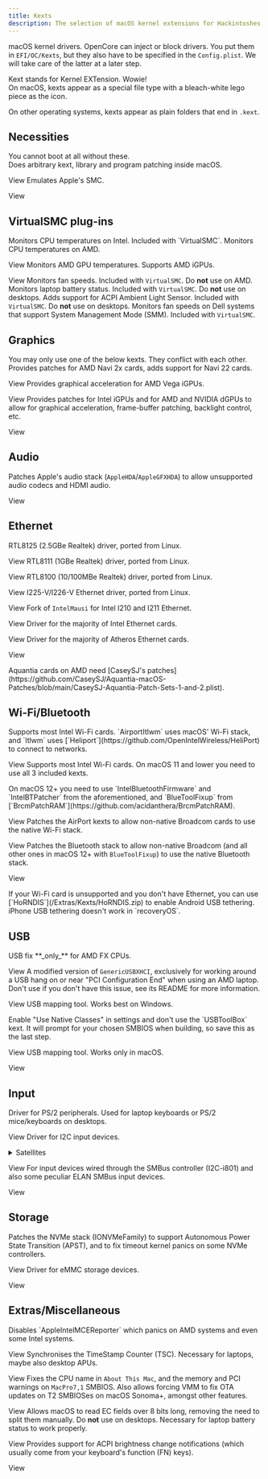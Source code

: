 ```yaml
---
title: Kexts
description: The selection of macOS kernel extensions for Hackintoshes.
---
```




macOS kernel drivers. OpenCore can inject or block drivers. You put them in `EFI/OC/Kexts`, but they also have to be specified in the `Config.plist`. We will take care of the latter at a later step.

<Aside type="tip" title="Did you know?">
Kext stands for Kernel EXTension. Wowie!
</Aside>

<Aside type="note">
On macOS, kexts appear as a special file type with a bleach-white lego piece as the icon.

On other operating systems, kexts appear as plain folders that end in `.kext`.
</Aside>

## Necessities

<Aside type="danger">
You cannot boot at all without these.
</Aside>

<CardGrid>
<Card title="Lilu <code>10.4+</code>">
Does arbitrary kext, library and program patching inside macOS.

<LinkButton icon="external" href="https://github.com/acidanthera/Lilu">View</LinkButton>
</Card>
<Card title="VirtualSMC <code>10.4+</code>">
Emulates Apple's SMC.

<LinkButton icon="external" href="https://github.com/acidanthera/VirtualSMC">View</LinkButton>
</Card>
</CardGrid>

## VirtualSMC plug-ins

<CardGrid>
<Card title="SMCProcessor <code>10.7+</code>">
Monitors CPU temperatures on Intel. Included with `VirtualSMC`.
</Card>
<Card title="SMCProcessorAMD <code>10.13+</code>">
Monitors CPU temperatures on AMD.

<LinkButton icon="external" href="https://github.com/Lorys89/SMCProcessorAMD">View</LinkButton>
</Card>
<Card title="SMCRadeonSensors <code>10.14+</code>">
Monitors AMD GPU temperatures. Supports AMD iGPUs.

<LinkButton icon="external" href="https://github.com/ChefKissInc/SMCRadeonSensors">View</LinkButton>
</Card>
<Card title="SMCSuperIO <code>10.6</code> <code>64-bit only</code>">
Monitors fan speeds. Included with `VirtualSMC`. Do **not** use on AMD.
</Card>
<Card title="SMCBatteryManager <code>10.4</code>">
Monitors laptop battery status. Included with `VirtualSMC`. Do **not** use on desktops.
</Card>
<Card title="SMCLightSensor <code>10.6</code> <code>64-bit only</code>">
Adds support for ACPI Ambient Light Sensor. Included with `VirtualSMC`. Do **not** use on desktops.
</Card>
<Card title="SMCDellSensors <code>10.7+</code>">
Monitors fan speeds on Dell systems that support System Management Mode (SMM). Included with `VirtualSMC`.
</Card>
</CardGrid>

## Graphics

<Aside type="danger">
You may only use one of the below kexts. They conflict with each other.
</Aside>

<CardGrid>
<Card title="NootRX <code>11.0+</code>">
Provides patches for AMD Navi 2x cards, adds support for Navi 22 cards.

<LinkButton icon="external" href="https://github.com/ChefKissInc/NootRX">View</LinkButton>
</Card>
<Card title="NootedRed <code>10.15+</code>">
Provides graphical acceleration for AMD Vega iGPUs.

<LinkButton icon="external" href="https://github.com/ChefKissInc/NootedRed">View</LinkButton>
</Card>
<Card title="WhateverGreen <code>10.6+</code> <code>64-bit only</code>">
Provides patches for Intel iGPUs and for AMD and NVIDIA dGPUs to allow for graphical acceleration, frame-buffer patching, backlight control, etc.

<LinkButton icon="external" href="https://github.com/acidanthera/WhateverGreen">View</LinkButton>
</Card>
</CardGrid>

## Audio

<CardGrid>
<Card title="AppleALC <code>10.4+</code>">

Patches Apple's audio stack (`AppleHDA`/`AppleGFXHDA`) to allow unsupported audio codecs and HDMI audio.

<LinkButton icon="external" href="https://github.com/acidanthera/AppleALC">View</LinkButton>
</Card>
</CardGrid>

## Ethernet

<CardGrid>
<Card title="LucyRTL8125Ethernet <code>10.14+</code>">
RTL8125 (2.5GBe Realtek) driver, ported from Linux.

<LinkButton icon="external" href="https://github.com/Mieze/LucyRTL8125Ethernet">View</LinkButton>
</Card>
<Card title="RealtekRTL8111 <code>10.14+</code>">
RTL8111 (1GBe Realtek) driver, ported from Linux.

<LinkButton icon="external" href="https://github.com/Mieze/RTL8111_driver_for_OS_X">View</LinkButton>
</Card>
<Card title="RealtekRTL8100 <code>10.14+</code>">
RTL8100 (10/100MBe Realtek) driver, ported from Linux.

<LinkButton icon="external" href="https://www.insanelymac.com/forum/files/file/259-realtekrtl8100-binary/">View</LinkButton>
</Card>
<Card title="AppleIGC <code>10.15+</code>">
I225-V/I226-V Ethernet driver, ported from Linux.

<LinkButton icon="external" href="https://github.com/SongXiaoXi/AppleIGC">View</LinkButton>
</Card>
<Card title="AppleIGB <code>10.9+</code>">
Fork of `IntelMausi` for Intel I210 and I211 Ethernet.

<LinkButton icon="external" href="https://www.macos86.it/topic/6029-appleigb-and-intelmausi-integration/">View</LinkButton>
</Card>
<Card title="IntelMausi <code>10.9+</code> <code>10.6-10.8 with IntelSnowMausi</code>">
Driver for the majority of Intel Ethernet cards.

<LinkButton icon="external" href="https://github.com/acidanthera/IntelMausi">View</LinkButton>
</Card>
<Card title="AtherosE2200Ethernet <code>10.12+</code>">
Driver for the majority of Atheros Ethernet cards.

<LinkButton icon="external" href="https://github.com/Mieze/AtherosE2200Ethernet">View</LinkButton>
</Card>
</CardGrid>

<Aside type="caution">
Aquantia cards on AMD need [CaseySJ's patches](https://github.com/CaseySJ/Aquantia-macOS-Patches/blob/main/CaseySJ-Aquantia-Patch-Sets-1-and-2.plist).
</Aside>

## Wi-Fi/Bluetooth

<CardGrid>
<Card title="Itlwm <code>10.13+</code>">
Supports most Intel Wi-Fi cards. `AirportItlwm` uses macOS' Wi-Fi stack, and `Itlwm` uses [`Heliport`](https://github.com/OpenIntelWireless/HeliPort) to connect to networks.

<LinkButton icon="external" href="https://github.com/OpenIntelWireless/itlwm">View</LinkButton>
</Card>
<Card title="IntelBluetoothFirmware">
Supports most Intel Wi-Fi cards. On macOS 11 and lower you need to use all 3 included kexts.

<Aside type="caution">
On macOS 12+ you need to use `IntelBluetoothFirmware` and `IntelBTPatcher` from the aforementioned, and `BlueToolFixup` from [`BrcmPatchRAM`](https://github.com/acidanthera/BrcmPatchRAM).
</Aside>

<LinkButton icon="external" href="https://github.com/OpenIntelWireless/IntelBluetoothFirmware">View</LinkButton>
</Card>
<Card title="AirportBrcmFixup">
Patches the AirPort kexts to allow non-native Broadcom cards to use the native Wi-Fi stack.

<LinkButton icon="external" href="https://github.com/acidanthera/AirportBrcmFixup">View</LinkButton>
</Card>
<Card title="BrcmPatchRAM">
Patches the Bluetooth stack to allow non-native Broadcom (and all other ones in macOS 12+ with `BlueToolFixup`) to use the native Bluetooth stack.

<LinkButton icon="external" href="https://github.com/acidanthera/BrcmPatchRAM">View</LinkButton>
</Card>
</CardGrid>

<Aside type="tip">
If your Wi-Fi card is unsupported and you don't have Ethernet, you can use [`HoRNDIS`](/Extras/Kexts/HoRNDIS.zip) to enable Android USB tethering. iPhone USB tethering doesn't work in `recoveryOS`.
</Aside>

## USB

<CardGrid>
<Card title="XLNCUSBFix <code>10.13+</code>">
USB fix **_only_** for AMD FX CPUs.

<LinkButton icon="external" href="/Extras/Kexts/XLNCUSBFix.zip">View</LinkButton>
</Card>
<Card title="GenericUSBXHCISB (USB fix hack)">
A modified version of `GenericUSBXHCI`, exclusively for working around a USB hang on or near "PCI Configuration End" when using an AMD laptop. Don't use if you don't have this issue, see its README for more information.

<LinkButton icon="external" href="https://github.com/RattletraPM/GUX-RyzenXHCIFix">View</LinkButton>
</Card>
<Card title="USBToolBox">
USB mapping tool. Works best on Windows.

<Aside type="caution">
Enable "Use Native Classes" in settings and don't use the `USBToolBox` kext.
It will prompt for your chosen SMBIOS when building, so save this as the last step.
</Aside>

<LinkButton icon="external" href="https://github.com/USBToolBox/tool">View</LinkButton>
</Card>
<Card title="USBMap">
USB mapping tool. Works only in macOS.

<LinkButton icon="external" href="https://github.com/CorpNewt/USBMap">View</LinkButton>
</Card>
</CardGrid>

## Input

<CardGrid>
<Card title="VoodooPS2 <code>10.11+</code>">
Driver for PS/2 peripherals. Used for laptop keyboards or PS/2 mice/keyboards on desktops.

<LinkButton icon="external" href="https://github.com/acidanthera/VoodooPS2">View</LinkButton>
</Card>
<Card title="VoodooI2C <code>10.13+</code>">
Driver for I2C input devices. 

<details>
<summary>Satellites</summary>

<Aside type="danger">
You cannot figure out the device type from just branding or display name.
</Aside>
<Aside type="danger">
You should use only one satellite, do not put them all together; they might conflict.
</Aside>

| Device type               | Satellite                                                                     |
| ------------------------- | ----------------------------------------------------------------------------- |
| HID                       | `VoodooI2CHID`                                                                |
| ELAN                      | `VoodooI2CELAN`                                                               |
| FTE                       | `VoodooI2CFTE`                                                                |
| Atmel Multitouch Protocol | `VoodooI2CAtmelMXT`                                                           |
| Synaptics                 | [`VoodooRMI`](https://github.com/VoodooSMBus/VoodooRMI) (also supports SMBus) |
| Alps                      | [`AlpsHID`](https://github.com/blankmac/AlpsHID)                              |

<Aside type="tip">
HID is a very common device type. If you're on an AMD laptop, it is highly likely that your touchpad is wired through it. Still, double check.
</Aside>
</details>

<LinkButton icon="external" href="https://github.com/VoodooI2C/VoodooI2C">View</LinkButton>
</Card>
<Card title="VoodooSMBus <code>10.14+</code>">
For input devices wired through the SMBus controller (I2C-i801) and also some peculiar ELAN SMBus input devices.

<LinkButton icon="external" href="https://github.com/VoodooSMBus/VoodooSMBus">View</LinkButton>
</Card>
</CardGrid>

## Storage

<CardGrid>
<Card title="NVMeFix <code>10.14+</code>">
Patches the NVMe stack (IONVMeFamily) to support Autonomous Power State Transition (APST), and to fix timeout kernel panics on some NVMe controllers.

<LinkButton icon="external" href="https://github.com/acidanthera/NVMeFix">View</LinkButton>
</Card>
<Card title="EmeraldSDHC <code>10.13+</code>">
Driver for eMMC storage devices.

<LinkButton icon="external" href="https://github.com/acidanthera/EmeraldSDHC">View</LinkButton>
</Card>
</CardGrid>

## Extras/Miscellaneous

<CardGrid>
<Card title="AppleMCEReporterDisabler <code>12.3+</code>">
Disables `AppleIntelMCEReporter` which panics on AMD systems and even some Intel systems.

<LinkButton icon="external" href="/Extras/Kexts/AppleMCEReporterDisabler.zip">View</LinkButton>
</Card>
<Card title="ForgedInvariant <code>10.11+</code>">
Synchronises the TimeStamp Counter (TSC). Necessary for laptops, maybe also desktop APUs.

<LinkButton icon="external" href="https://github.com/ChefKissInc/ForgedInvariant">View</LinkButton>
</Card>
<Card title="RestrictEvents <code>10.13+</code>">
Fixes the CPU name in `About This Mac`, and the memory and PCI warnings on `MacPro7,1` SMBIOS. Also allows forcing VMM to fix OTA updates on T2 SMBIOSes on macOS Sonoma+, amongst other features.

<LinkButton icon="external" href="https://github.com/acidanthera/RestrictEvents">View</LinkButton>
</Card>
<Card title="ECEnabler <code>10.7+</code>">
Allows macOS to read EC fields over 8 bits long, removing the need to split them manually. Do **not** use on desktops. Necessary for laptop battery status to work properly.

<LinkButton icon="external" href="https://github.com/1Revenger1/ECEnabler">View</LinkButton>
</Card>
<Card title="BrightnessKeys <code>10.11+</code>">
Provides support for ACPI brightness change notifications (which usually come from your keyboard's function (FN) keys).

<LinkButton icon="external" href="https://github.com/acidanthera/BrightnessKeys">View</LinkButton>
</Card>
</CardGrid>
